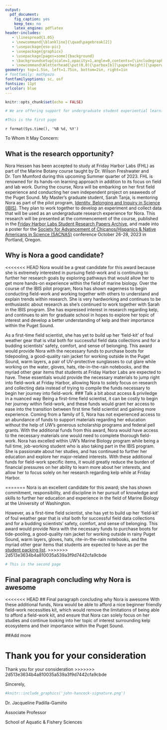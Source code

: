 ```yaml
---
output:
  pdf_document:
    fig_caption: yes
    keep_tex: no
    latex_engine: pdflatex
header-includes:
   - \linespread{1.05}
   - \newcommand{\blankline}{\quad\pagebreak[2]}
   - \usepackage{eso-pic}
   - \usepackage{graphicx}
   - \usepackage[pages=some]{background}
   - \backgroundsetup{scale=1,opacity=1,angle=0,contents={\includegraphics[width=\paperwidth,height=\paperheight]{letterhead-jpg.pdf}}}
   - \newcommand\Wletterhead{\put(0,0){\parbox[b][\paperheight]{\paperwidth}{\vfill\centering \includegraphics[width=\paperwidth,height=\paperheight, keepaspectratio]{w-letterhead-jpg.pdf} \vfill }}}
geometry: top=1.5in, left=1.75in, bottom=2in, right=1in
# fontfamily: mathpazo
fontfamilyoptions: sc, osf
fontsize: 11pt
urlcolor: blue
---
```


```r
knitr::opts_chunk$set(echo = FALSE)

```

```r
# We are offering support for undergraduate student experiential learning opportunities. These experiences could include, but are not limited to, efforts focusing on field work in the Puget Sound Region. Awards will be in the amount of $1000 and will be distributed directly to the student no later than June 01, 2023. Funds could be used at their discretion to support experiential learning opportunities. To apply for funding, faculty should provide a brief summary of the research opportunity including the educational benefit for a student, as well as an explanation of why you feel a given student would be a great candidate for this award. The application should be no longer than two pages and uploaded as a PDF below
```

```r
#This is the first page
```

```{=tex}
\AddToShipoutPicture*{\Wletterhead}
\pagenumbering{gobble}
```
`r format(Sys.time(), '%B %d, %Y')`

\blankline

To Whom It May Concern:

\blankline

## What is the research opportunity?

Nora Hessen has been accepted to study at Friday Harbor Labs (FHL) as part of the Marine Botany course taught by Dr. Wilson Freshwater and Dr. Tom Mumford during this upcoming Summer quarter of 2023. FHL is renowned for its hands-on learning approach in addition to its focus on field and lab work. During the course, Nora will be embarking on her first field experience and conducting her own independent project on seaweeds of the Puget Sound. My Master's graduate student, Sarah Tanja, is mentoring Nora as part of the pilot program, [Identity, Belonging and Inquiry in Science (IBIS)](https://environment.uw.edu/students/current-students/identity-belonging-and-inquiry-in-science-ibis-program/). They plan to work together to develop an experiment and collect data that will be used as an undergraduate research experience for Nora. This research will be presented at the commencement of the course, published in the [Friday Harbor Labs Student Research Papers Archive](https://digital.lib.washington.edu/researchworks/handle/1773/16338), and made into a poster for the [Society for Advancement of Chicanos/Hispanics & Native Americans in Science (SACNAS)](https://www.sacnas.org/conference) conference October 26-28, 2023 in Portland, Oregon.

## Why is Nora a good candidate?

<<<<<<< HEAD
Nora would be a great candidate for this award because she is extremely interested in pursuing field-work and is continuing to further her research goals by exploring pathways that would allow her to get more hands-on experience within the field of marine biology. Over the course of the IBIS pilot program, Nora has shown eagerness to begin conducting field-work and working together with others to understand and explain trends within research. She is very hardworking and continues to be enthusiastic about research as she's continued to work together with Sarah in the IBIS program. She has expressed interest in research regarding kelp, and continues to aim for graduate school in hopes to explore her topic of interest and develop a better understanding of kelp and their importance within the Puget Sound. 

As a first-time field scientist, she has yet to build up her 'field-kit' of foul weather gear that is vital both for successful field data collections and for a budding scientists' safety, comfort, and sense of belonging. This award would provide Nora with the necessary funds to purchase boots for tidepooling, a good-quality rain jacket for working outside in the Puget Sound, warm layers, a pair of UV-protective sunglasses to cut glare while working on the water, gloves, hats, rite-in-the-rain notebooks, and the myriad other gear items that students at Friday Harbor Labs are expected to have. These essentials would provide the necessary materials to jump right into field-work at Friday Harbor, allowing Nora to solely focus on research and collecting data instead of trying to compile the funds necessary to begin her journey into field-work. 
### Talk a bit about access & priviledge in a nuanced way 
Being a first-time field scientist, it can be costly to begin her journey within field-work, and these funds would grant her access to ease into the transition between first time field scientist and gaining more experience. Coming from a family of 5, Nora has not experienced access to an abundance of funds to support materials regarding her education without the help of UW's generous scholarship programs and federal pell grants. With the additional funds from this award, Nora would have access to the necessary materials one would need to complete thorough field-work. Nora has excelled within UW's Marine Biology program while being a full time, job-working student who is also taking part in the IBIS program. She is passionate about her studies, and has continued to further her education and explore her major-related interests. With these additional funds for field-work specific items, it would greatly reduce the burden of financial pressures on her ability to learn more about her interests, and allow her to focus solely on her research regarding kelp while at Friday Harbor. 



=======
Nora is an excellent candidate for this award; she has shown commitment, responsibility, and discipline in her pursuit of knowledge and skills to further her education and experience in the field of Marine Biology at the University of Washington.

However, as a first-time field scientist, she has yet to build up her 'field-kit' of foul weather gear that is vital both for successful field data collections and for a budding scientists' safety, comfort, and sense of belonging. This award would provide Nora with the necessary funds to purchase boots for tide-pooling, a good-quality rain jacket for working outside in rainy Puget Sound, warm layers, gloves, hats, rite-in-the-rain notebooks, and the myriad other gear items that students are expected to have as per the [student packing list](https://fhl.uw.edu/courses/what-to-expect-at-fhl/student-packing-list/).
>>>>>>> 2d513e3634b4a810035a539a3f9d7442cfa9cbde

```r
# This is the second page
```

```{=tex}
\pagebreak 
\BgThispage
```
## Final paragraph concluding why Nora is awesome

<<<<<<< HEAD
## Final paragraph concluding why Nora is awesome 
With these additional funds, Nora would be able to afford a nice beginner friendly field-work necessities kit, which would remove the limitations of being able to afford a field-work kit, and ensure that Nora can solely focus on her studies and continue looking into her topic of interest surrounding kelp ecosystems and their importance within the Puget Sound. 

##Add more

Thank you for your consideration 
=======
Thank you for your consideration
>>>>>>> 2d513e3634b4a810035a539a3f9d7442cfa9cbde

Sincerely, \blankline

```r
#knitr::include_graphics('john-hancock-signature.png')
```

```{=tex}
\blankline
\blankline
```
Dr. Jacqueline Padilla-Gamiño

Associate Professor

School of Aquatic & Fishery Sciences

<!-- Dr. Jacqueline Padilla-Gamiño   -->

<!-- Associate Professor   -->

<!-- School of Aquatic & Fishery Sciences   -->

<!-- E-mail: jpgamino@uw.edu   -->

<!-- URL: https://fish.uw.edu/faculty/jacqueline-padilla-gamino/ -->
